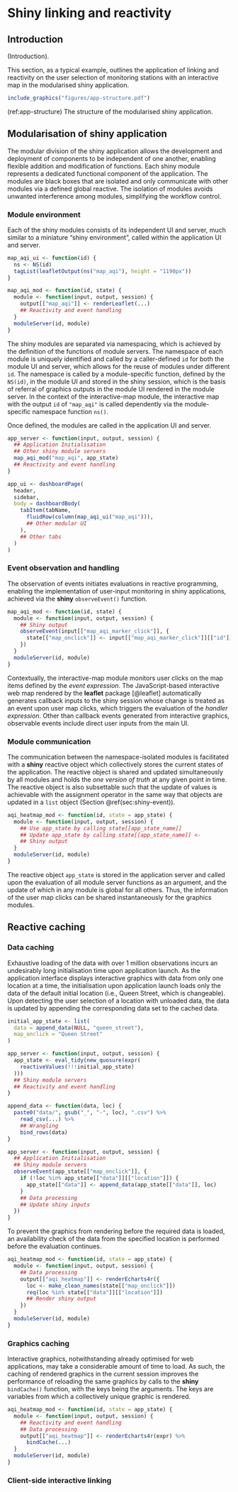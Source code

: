 # Shiny linking and reactivity {#ch:linking}

## Introduction

(Introduction).

This section, as a typical example, outlines the application of linking and reactivity on the user selection of monitoring stations with an interactive map in the modularised shiny application.

```r
include_graphics("figures/app-structure.pdf")
```

(ref:app-structure) The structure of the modularised shiny application.

## Modularisation of shiny application

The modular division of the shiny application allows the development and deployment of components to be independent of one another, enabling flexible addition and modification of functions. Each shiny module represents a dedicated functional component of the application. The modules are black boxes that are isolated and only communicate with other modules via a defined global reactive. The isolation of modules avoids unwanted interference among modules, simplifying the workflow control.

### Module environment

Each of the shiny modules consists of its independent UI and server, much similar to a miniature "shiny environment", called within the application UI and server.

```r
map_aqi_ui <- function(id) {
  ns <- NS(id)
  tagList(leafletOutput(ns("map_aqi"), height = "1190px"))
}

map_aqi_mod <- function(id, state) {
  module <- function(input, output, session) {
    output[["map_aqi"]] <- renderLeaflet(...)
    ## Reactivity and event handling
  }
  moduleServer(id, module)
}
```

The shiny modules are separated via namespacing, which is achieved by the definition of the functions of module servers. The namespace of each module is uniquely identified and called by a caller-defined `id` for both the module UI and server, which allows for the reuse of modules under different `id`. The namespace is called by a module-specific function, defined by the `NS(id)`, in the module UI and stored in the shiny session, which is the basis of referral of graphics outputs in the module UI rendered in the module server. In the context of the interactive-map module, the interactive map with the output `id` of `"map_aqi"` is called dependently via the module-specific namespace function `ns()`.

Once defined, the modules are called in the application UI and server.

```r
app_server <- function(input, output, session) {
  ## Application Initialisation
  ## Other shiny module servers
  map_aqi_mod("map_aqi", app_state)
  ## Reactivity and event handling
}

app_ui <- dashboardPage(
  header,
  sidebar,
  body = dashboardBody(
    tabItem(tabName,
      fluidRow(column(map_aqi_ui("map_aqi"))),
      ## Other modular UI
    ),
    ## Other tabs
  )
)
```

### Event observation and handling {#sec:shiny-event}

The observation of events initiates evaluations in reactive programming, enabling the implementation of user-input monitoring in shiny applications, achieved via the **shiny** `observeEvent()` function.

```r
map_aqi_mod <- function(id, state) {
  module <- function(input, output, session) {
    ## Shiny output
    observeEvent(input[["map_aqi_marker_click"]], {
      state[["map_onclick"]] <- input[["map_aqi_marker_click"]][["id"]]
    })
  }
  moduleServer(id, module)
}
```

Contextually, the interactive-map module monitors user clicks on the map items defined by the *event expression*. The JavaScript-based interactive web map rendered by the **leaflet** package [@leaflet] automatically generates callback inputs to the shiny session whose change is treated as an event upon user map clicks, which triggers the evaluation of the *handler expression*. Other than callback events generated from interactive graphics, observable events include direct user inputs from the main UI.

### Module communication

The communication between the namespace-isolated modules is facilitated with a **shiny** reactive object which collectively stores the current states of the application. The reactive object is shared and updated simultaneously by all modules and holds the *one version of truth* at any given point in time. The reactive object is also subsettable such that the update of values is achievable with the assignment operator in the same way that objects are updated in a `list` object (Section \@ref(sec:shiny-event)).

```r
aqi_heatmap_mod <- function(id, state = app_state) {
  module <- function(input, output, session) {
    ## Use app_state by calling state[[app_state_name]]
    ## Update app_state by calling state[[app_state_name]] <-
    ## Shiny output
  }
  moduleServer(id, module)
}
```

The reactive object `app_state` is stored in the application server and called upon the evaluation of all module server functions as an argument, and the update of which in any module is global for all others. Thus, the information of the user map clicks can be shared instantaneously for the graphics modules.

## Reactive caching

### Data caching

Exhaustive loading of the data with over 1 million observations incurs an undesirably long initialisation time upon application launch. As the application interface displays interactive graphics with data from only one location at a time, the initialisation upon application launch loads only the data of the default initial location (i.e., Queen Street, which is changeable). Upon detecting the user selection of a location with unloaded data, the data is updated by appending the corresponding data set to the cached data.

```r
initial_app_state <- list(
  data = append_data(NULL, "queen_street"),
  map_onclick = "Queen Street"
)

app_server <- function(input, output, session) {
  app_state <- eval_tidy(new_quosure(expr(
    reactiveValues(!!!initial_app_state)
  )))
  ## Shiny module servers
  ## Reactivity and event handling
}

append_data <- function(data, loc) {
  paste0("data/", gsub("_", "-", loc), ".csv") %>%
    read_csv(...) %>%
    ## Wrangling
    bind_rows(data)
}

app_server <- function(input, output, session) {
  ## Application Initialisation
  ## Shiny module servers
  observeEvent(app_state[["map_onclick"]], {
    if (!loc %in% app_state[["data"]][["location"]]) {
      app_state[["data"]] <- append_data(app_state[["data"]], loc)
    }
    ## Data processing
    ## Update shiny inputs
  })
}
```
To prevent the graphics from rendering before the required data is loaded, an availability check of the data from the specified location is performed before the evaluation continues.

```r
aqi_heatmap_mod <- function(id, state = app_state) {
  module <- function(input, output, session) {
    ## Data processing
    output[["aqi_heatmap"]] <- renderEcharts4r({
      loc <- make_clean_names(state[["map_onclick"]])
      req(loc %in% state[["data"]][["location"]])
      ## Render shiny output
    })
  }
  moduleServer(id, module)
}
```

### Graphics caching

Interactive graphics, notwithstanding already optimised for web applications, may take a considerable amount of time to load. As such, the caching of rendered graphics in the current session improves the performance of reloading the same graphics by calls to the **shiny** `bindCache()` function, with the keys being the arguments. The keys are variables from which a collectively unique graphic is rendered.

```r
aqi_heatmap_mod <- function(id, state = app_state) {
  module <- function(input, output, session) {
    ## Reactivity and event handling
    ## Data processing
    output[["aqi_heatmap"]] <- renderEcharts4r(expr) %>%
      bindCache(...)
  }
  moduleServer(id, module)
}
```

### Client-side interactive linking
